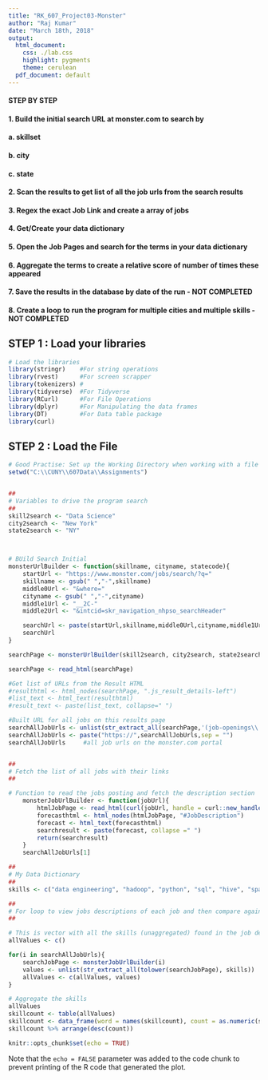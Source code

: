 ---
title: "RK_607_Project03-Monster"
author: "Raj Kumar"
date: "March 18th, 2018"
output:
  html_document:
    css: ./lab.css
    highlight: pygments
    theme: cerulean
  pdf_document: default
---
#### STEP BY STEP
#### 1. Build the initial search URL at monster.com to search by 
####    a. skillset
####    b. city
####    c. state
#### 2. Scan the results to get list of all the job urls from the search results
#### 3. Regex the exact Job Link and create a array of jobs
#### 4. Get/Create your data dictionary
#### 5. Open the Job Pages and search for the terms in your data dictionary
#### 6. Aggregate the terms to create a relative score of number of times these appeared
#### 7. Save the results in the database by date of the run - NOT COMPLETED
#### 8. Create a loop to run the program for multiple cities and multiple skills  - NOT COMPLETED




## STEP 1 : Load your libraries
```{r}
# Load the libraries
library(stringr)    #For string operations
library(rvest)      #For screen scrapper
library(tokenizers) #
library(tidyverse)  #For Tidyverse
library(RCurl)      #For File Operations
library(dplyr)      #For Manipulating the data frames
library(DT)         #For Data table package
library(curl)


```

## STEP 2 : Load the File
```{r}

# Good Practise: Set up the Working Directory when working with a file system
setwd("C:\\CUNY\\607Data\\Assignments")


##
# Variables to drive the program search
##
skill2search <- "Data Science"
city2search <- "New York"
state2search <- "NY"



# BUild Search Initial 
monsterUrlBuilder <- function(skillname, cityname, statecode){
    startUrl <- "https://www.monster.com/jobs/search/?q="
    skillname <- gsub(" ","-",skillname)
    middle0Url <- "&where="
    cityname <- gsub(" ","-",cityname)
    middle1Url <- "__2C-"
    middle2Url <- "&intcid=skr_navigation_nhpso_searchHeader"

    searchUrl <- paste(startUrl,skillname,middle0Url,cityname,middle1Url,statecode,middle2Url, sep="")
    searchUrl
}

searchPage <- monsterUrlBuilder(skill2search, city2search, state2search)

searchPage <- read_html(searchPage)

```

```{r}

#Get list of URLs from the Result HTML
#resulthtml <- html_nodes(searchPage, ".js_result_details-left")
#list_text <- html_text(resulthtml)
#result_text <- paste(list_text, collapse=" ")

#Built URL for all jobs on this results page
searchAllJobUrls <- unlist(str_extract_all(searchPage,'(job-openings\\.monster\\.com\\/)\\w.[^\\"]+'))
searchAllJobUrls <- paste("https://",searchAllJobUrls,sep = "")
searchAllJobUrls     #all job urls on the monster.com portal


##
# Fetch the list of all jobs with their links  
##

# Function to read the jobs posting and fetch the description section
    monsterJobUrlBuilder <- function(jobUrl){
        htmlJobPage <- read_html(curl(jobUrl, handle = curl::new_handle("useragent" = "Mozilla/5.0")))
        forecasthtml <- html_nodes(htmlJobPage, "#JobDescription")
        forecast <- html_text(forecasthtml)
        searchresult <- paste(forecast, collapse =" ")
        return(searchresult)
    }
    searchAllJobUrls[1]

```



```{r}
##
# My Data Dictionary
## 
skills <- c("data engineering", "hadoop", "python", "sql", "hive", "spark", "kafka", "database", "big data", "statistic", "model", "math", "physics", "engineering", "finance", "quantitative", "data", "matlab", " r ", "probability", "stochastic", "calculus", "design", "phd", "masters", "bachelors", "development", "scala", "oracle", "aws", "amazon", "google", "engine", "predict", "linear", "regression", "logistical", "seaborn", "ggplot", "shiny", "tensorflow", "nlp", "neuro", "language", "sas", "spss", "scipy", "numpy", "scikit", "dataset", "machine learning", "deep learning", "svm", "analytics", "clustering", "decision tree", "visualization", "math", "algorithms", "bayesian")


```

```{r}

##
# For loop to view jobs descriptions of each job and then compare against skills
## 

# This is vector with all the skills (unaggregated) found in the job descriptions
allValues <- c()

for(i in searchAllJobUrls){
    searchJobPage <- monsterJobUrlBuilder(i)
    values <- unlist(str_extract_all(tolower(searchJobPage), skills))
    allValues <- c(allValues, values) 
}

# Aggregate the skills
allValues
skillcount <- table(allValues)
skillcount <- data_frame(word = names(skillcount), count = as.numeric(skillcount))
skillcount %>% arrange(desc(count))

```



```{r setup, include=FALSE}
knitr::opts_chunk$set(echo = TRUE)
```



Note that the `echo = FALSE` parameter was added to the code chunk to prevent printing of the R code that generated the plot.
